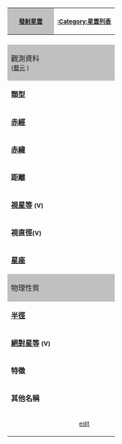 {| class="infobox" style="border: 1px solid #999; border-right-width: 2px; border-bottom-width: 2px;"
|+ '''{{{name}}}'''
|-
! style="background-color: #c0c0c0; color:white;" |<small>[[發射星雲]]</small>
| align="center" |<small>[[:Category:星雲列表]]</small>
|-
| colspan="2" align="center" |{{{image|}}}
|-
! style="background-color: #c0c0c0;" colspan="2" | 觀測資料<br/><small>([[曆元]] {{{epoch}}})</small>
|-
| '''類型'''
| {{{type}}}
|-
| '''[[赤經]]'''
| {{{ra}}}
|-
| '''[[赤緯]]'''
| {{{dec}}}
|-
| '''距離'''
| {{{dist_ly}}}
|-
| '''[[視星等]] <small>(V)</small>'''
| {{{appmag_v}}}
|-
| '''視直徑<small>(V)</small>'''
| {{{size_v}}}
|-
| '''[[星座]]'''
| {{{constellation}}}
|-
! style="background-color: #c0c0c0;" colspan="2" | 物理性質
|-
| '''[[半徑]]'''
| {{{radius_ly}}}
|-
| '''[[絕對星等]] <small>(V)</small>'''
| {{{absmag_v}}}
|-
| '''特徵'''
| {{{notes|-}}}
|-
| '''其他名稱'''
| {{{names|}}}
|- align="right" 
|
|<small>[http://en.wikipedia.org/w/index.php?title=Template:Emission_nebula&action=submit edit]<small>
|}